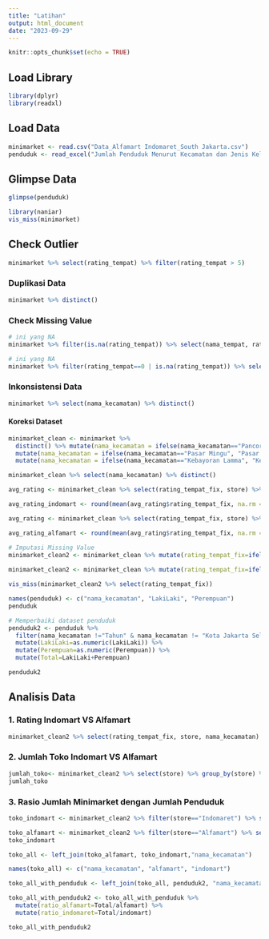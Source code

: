 ```yaml
---
title: "Latihan"
output: html_document
date: "2023-09-29"
---
```


```r
knitr::opts_chunk$set(echo = TRUE)
```

## Load Library

```r
library(dplyr)
library(readxl)
```

## Load Data

```r

minimarket <- read.csv("Data_Alfamart Indomaret_South Jakarta.csv")
penduduk <- read_excel("Jumlah Penduduk Menurut Kecamatan dan Jenis Kelamin di Kota Jakarta Selatan.xlsx")
```

## Glimpse Data

```r
glimpse(penduduk)

```

```r
library(naniar)
vis_miss(minimarket)
```

## Check Outlier

```r
minimarket %>% select(rating_tempat) %>% filter(rating_tempat > 5)
```

### Duplikasi Data

```r
minimarket %>% distinct()
```

### Check Missing Value

```r
# ini yang NA
minimarket %>% filter(is.na(rating_tempat)) %>% select(nama_tempat, rating_tempat)

```

```r

# ini yang NA
minimarket %>% filter(rating_tempat==0 | is.na(rating_tempat)) %>% select(nama_tempat, rating_tempat)

```

### Inkonsistensi Data

```r
minimarket %>% select(nama_kecamatan) %>% distinct()
```

#### Koreksi Dataset

```r
minimarket_clean <- minimarket %>% 
  distinct() %>% mutate(nama_kecamatan = ifelse(nama_kecamatan=="Pancorang", "Pancoran", nama_kecamatan)) %>% 
  mutate(nama_kecamatan = ifelse(nama_kecamatan=="Pasar Mingu", "Pasar Minggu", nama_kecamatan)) %>%  
  mutate(nama_kecamatan = ifelse(nama_kecamatan=="Kebayoran Lamma", "Kebayoran Lama", nama_kecamatan)) %>%  mutate(rating_tempat_fix=ifelse(rating_tempat>5, rating_tempat/10, rating_tempat)) 
```

```r
minimarket_clean %>% select(nama_kecamatan) %>% distinct()
```

```r

avg_rating <- minimarket_clean %>% select(rating_tempat_fix, store) %>% filter(store=="Indomaret")

avg_rating_indomart <- round(mean(avg_rating$rating_tempat_fix, na.rm = TRUE), 2)

avg_rating <- minimarket_clean %>% select(rating_tempat_fix, store) %>% filter(store=="Alfamart")

avg_rating_alfamart <- round(mean(avg_rating$rating_tempat_fix, na.rm = TRUE), 2)

# Imputasi Missing Value
minimarket_clean2 <- minimarket_clean %>% mutate(rating_tempat_fix=ifelse(is.na(rating_tempat_fix) | rating_tempat_fix == 0 & store=="Indomaret", avg_rating_indomart, rating_tempat_fix))
 
minimarket_clean2 <- minimarket_clean %>% mutate(rating_tempat_fix=ifelse(is.na(rating_tempat_fix) | rating_tempat_fix == 0 & store=="Alfamart", avg_rating_alfamart, rating_tempat_fix))
```

```r
vis_miss(minimarket_clean2 %>% select(rating_tempat_fix))
```

```r
names(penduduk) <- c("nama_kecamatan", "LakiLaki", "Perempuan")
penduduk
```

```r
# Memperbaiki dataset penduduk
penduduk2 <- penduduk %>% 
  filter(nama_kecamatan !="Tahun" & nama_kecamatan != "Kota Jakarta Selatan" ) %>% 
  mutate(LakiLaki=as.numeric(LakiLaki)) %>% 
  mutate(Perempuan=as.numeric(Perempuan)) %>% 
  mutate(Total=LakiLaki+Perempuan)

```

```r
penduduk2
```

## Analisis Data

### 1. Rating Indomart VS Alfamart

```r
minimarket_clean2 %>% select(rating_tempat_fix, store, nama_kecamatan) %>% group_by(store) %>% summarise(store_avg_rate=mean(rating_tempat_fix))
```

### 2. Jumlah Toko Indomart VS Alfamart

```r
jumlah_toko<- minimarket_clean2 %>% select(store) %>% group_by(store) %>% count()
jumlah_toko
```

### 3. Rasio Jumlah Minimarket dengan Jumlah Penduduk

```r
toko_indomart <- minimarket_clean2 %>% filter(store=="Indomaret") %>% select(store, nama_kecamatan) %>% group_by(nama_kecamatan) %>% count()

toko_alfamart <- minimarket_clean2 %>% filter(store=="Alfamart") %>% select(store, nama_kecamatan) %>% group_by(nama_kecamatan) %>% count()
toko_indomart
```

```r

toko_all <- left_join(toko_alfamart, toko_indomart,"nama_kecamatan")

names(toko_all) <- c("nama_kecamatan", "alfamart", "indomart")

toko_all_with_penduduk <- left_join(toko_all, penduduk2, "nama_kecamatan")

toko_all_with_penduduk2 <- toko_all_with_penduduk %>% 
  mutate(ratio_alfamart=Total/alfamart) %>%
  mutate(ratio_indomaret=Total/indomart)

toko_all_with_penduduk2
```
